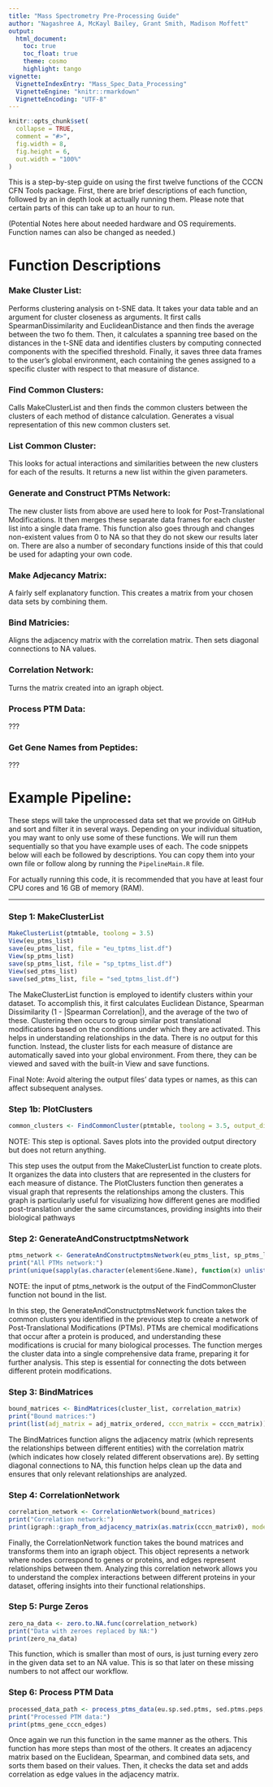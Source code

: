 ```yaml
---
title: "Mass Spectrometry Pre-Processing Guide"
author: "Nagashree A, McKayl Bailey, Grant Smith, Madison Moffett"
output: 
  html_document:
    toc: true
    toc_float: true
    theme: cosmo
    highlight: tango
vignette:
  VignetteIndexEntry: "Mass_Spec_Data_Processing"
  VignetteEngine: "knitr::rmarkdown"
  VignetteEncoding: "UTF-8"
---
```


```r
knitr::opts_chunk$set(
  collapse = TRUE,
  comment = "#>",
  fig.width = 8,
  fig.height = 6,
  out.width = "100%"
)
```


This is a step-by-step guide on using the first twelve functions of the CCCN CFN Tools package. First, there are brief descriptions of each function, followed by an in depth look at actually running them. Please note that certain parts of this can take up to an hour to run.

(Potential Notes here about needed hardware and OS requirements. Function names can also be changed as needed.)

# Function Descriptions


### Make Cluster List:
Performs clustering analysis on t-SNE data. It takes your data table and an argument for cluster closeness as arguments. It first calls SpearmanDissimilarity and EuclideanDistance and then finds the average between the two fo them. Then, it calculates a spanning tree based on the distances in the t-SNE data and identifies clusters by computing connected components with the specified threshold. Finally, it saves three data frames to the user's global environment, each containing the genes assigned to a specific cluster with respect to that measure of distance.

### Find Common Clusters:
Calls MakeClusterList and then finds the common clusters between the clusters of each method of distance calculation. Generates a visual representation of this new common clusters set.

### List Common Cluster:
This looks for actual interactions and similarities between the new clusters for each of the results. It returns a new list within the given parameters.

### Generate and Construct PTMs Network:
The new cluster lists from above are used here to look for Post-Translational Modifications. It then merges these separate data frames for each cluster list into a single data frame. This function also goes through and changes non-existent values from 0 to NA so that they do not skew our results later on. There are also a number of secondary functions inside of this that could be used for adapting your own code.

### Make Adjecancy Matrix:
A fairly self explanatory function. This creates a matrix from your chosen data sets by combining them.

### Bind Matricies:
Aligns the adjacency matrix with the correlation matrix. Then sets diagonal connections to NA values.

### Correlation Network:
Turns the matrix created into an igraph object.

### Process PTM Data:
???

### Get Gene Names from Peptides:
???



# Example Pipeline:

These steps will take the unprocessed data set that we provide on GitHub and sort and filter it in several ways. Depending on your individual situation, you may want to only use some of these functions. We will run them sequentially so that you have example uses of each. The code snippets below will each be followed by descriptions. You can copy them into your own file or follow along by running the `PipelineMain.R` file.

For actually running this code, it is recommended that you have at least four CPU cores and 16 GB of memory (RAM).

---

### Step 1: MakeClusterList
```r
MakeClusterList(ptmtable, toolong = 3.5)
View(eu_ptms_list)
save(eu_ptms_list, file = "eu_tptms_list.df")
View(sp_ptms_list)
save(sp_ptms_list, file = "sp_tptms_list.df")
View(sed_ptms_list)
save(sed_ptms_list, file = "sed_tptms_list.df")
```

The MakeClusterList function is employed to identify clusters within your dataset. To accomplish this, it first calculates Euclidean Distance, Spearman Dissimilarity (1 - |Spearman Correlation|), and the average of the two of these. Clustering then occurs to group similar post translational modifications based on the conditions under which they are activated. This helps in understanding relationships in the data. There is no output for this function. Instead, the cluster lists for each measure of distance are automatically saved into your global environment. From there, they can be viewed and saved with the built-in View and save functions.

Final Note: Avoid altering the output files' data types or names, as this can affect subsequent analyses.

### Step 1b: PlotClusters
```r
common_clusters <- FindCommonCluster(ptmtable, toolong = 3.5, output_dir = "plots")
```

NOTE: This step is optional. Saves plots into the provided output directory but does not return anything.

This step uses the output from the MakeClusterList function to create plots. It organizes the data into clusters that are represented in the clusters for each measure of distance. The PlotClusters function then generates a visual graph that represents the relationships among the clusters. This graph is particularly useful for visualizing how different genes are modified post-translation under the same circumstances, providing insights into their biological pathways

### Step 2: GenerateAndConstructptmsNetwork
```r
ptms_network <- GenerateAndConstructptmsNetwork(eu_ptms_list, sp_ptms_list, sed_ptms_list, ptmtable, keeplength = 2, output_dir = "plots")
print("All PTMs network:")
print(unique(sapply(as.character(element$Gene.Name), function(x) unlist(strsplit(x, " ", fixed = TRUE))[1])))
```

NOTE: the input of ptms_network is the output of the FindCommonCluster function not bound in the list.

In this step, the GenerateAndConstructptmsNetwork function takes the common clusters you identified in the previous step to create a network of Post-Translational Modifications (PTMs). PTMs are chemical modifications that occur after a protein is produced, and understanding these modifications is crucial for many biological processes. The function merges the cluster data into a single comprehensive data frame, preparing it for further analysis. This step is essential for connecting the dots between different protein modifications.

### Step 3: BindMatrices
``` r
bound_matrices <- BindMatrices(cluster_list, correlation_matrix)
print("Bound matrices:")
print(list(adj_matrix = adj_matrix_ordered, cccn_matrix = cccn_matrix))
```

The BindMatrices function aligns the adjacency matrix (which represents the relationships between different entities) with the correlation matrix (which indicates how closely related different observations are). By setting diagonal connections to NA, this function helps clean up the data and ensures that only relevant relationships are analyzed.

### Step 4: CorrelationNetwork
```r
correlation_network <- CorrelationNetwork(bound_matrices)
print("Correlation network:")
print(igraph::graph_from_adjacency_matrix(as.matrix(cccn_matrix0), mode = "lower", diag = FALSE, weighted = "Weight"))
```

Finally, the CorrelationNetwork function takes the bound matrices and transforms them into an igraph object. This object represents a network where nodes correspond to genes or proteins, and edges represent relationships between them. Analyzing this correlation network allows you to understand the complex interactions between different proteins in your dataset, offering insights into their functional relationships.

### Step 5: Purge Zeros
```r
zero_na_data <- zero.to.NA.func(correlation_network)
print("Data with zeroes replaced by NA:")
print(zero_na_data)
```

This function, which is smaller than most of ours, is just turning every zero in the given data set to an NA value. This is so that later on these missing numbers to not affect our workflow. 

### Step 6: Process PTM Data
```r
processed_data_path <- process_ptms_data(eu.sp.sed.ptms, sed.ptms.peps, cccn_matrix)
print("Processed PTM data:")
print(ptms_gene_cccn_edges)
```

Once again we run this function in the same manner as the others. This function has more steps than most of the others. It creates an adjacency matrix based on the Euclidean, Spearman, and combined data sets, and sorts them based on their values. Then, it checks the data set and adds correlation as edge values in the adjacency matrix.
